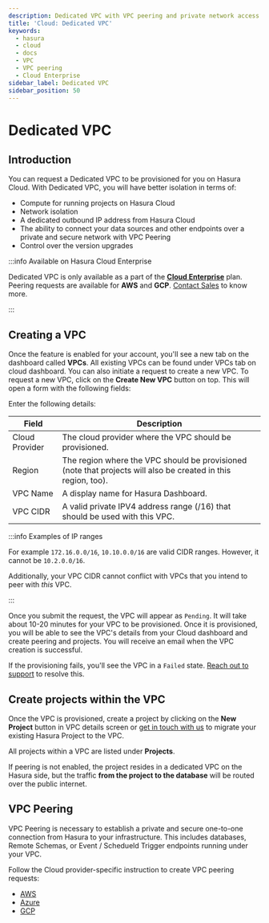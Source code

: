 ```yaml
---
description: Dedicated VPC with VPC peering and private network access
title: 'Cloud: Dedicated VPC'
keywords:
  - hasura
  - cloud
  - docs
  - VPC
  - VPC peering
  - Cloud Enterprise
sidebar_label: Dedicated VPC
sidebar_position: 50
---
```



# Dedicated VPC

<ProductBadge ee />

## Introduction

You can request a Dedicated VPC to be provisioned for you on Hasura Cloud. With Dedicated VPC, you will have better isolation in terms of:
- Compute for running projects on Hasura Cloud
- Network isolation
- A dedicated outbound IP address from Hasura Cloud
- The ability to connect your data sources and other endpoints over a private and secure network with VPC Peering
- Control over the version upgrades

<Thumbnail src="/img/deployment/dedicated-vpc/vpc-architecture.png" alt="VPC Architecture" width="1000px" />

:::info Available on Hasura Cloud Enterprise

Dedicated VPC is only available as a part of the **[Cloud Enterprise](/hasura-cloud/overview.mdx/#cloud-enterprise)**
plan. Peering requests are available for **AWS** and **GCP**. [Contact Sales](https://hasura.io/contact-us/) to know
more.

:::

## Creating a VPC

Once the feature is enabled for your account, you'll see a new tab on the dashboard called **VPCs**. All existing VPCs
can be found under VPCs tab on cloud dashboard. You can also initiate a request to create a new VPC. To request a new VPC, click on the **Create New
VPC** button on top. This will open a form with the following fields:

<Thumbnail src="/img/deployment/dedicated-vpc/view-vpc-list.png" alt="VPC list" width="1146px" />

Enter the following details:

| Field          | Description                                                                                                   |
| -------------- | ------------------------------------------------------------------------------------------------------------- |
| Cloud Provider | The cloud provider where the VPC should be provisioned.                                                       |
| Region         | The region where the VPC should be provisioned (note that projects will also be created in this region, too). |
| VPC Name       | A display name for Hasura Dashboard.                                                                          |
| VPC CIDR       | A valid private IPV4 address range (/16) that should be used with this VPC.                                   |

:::info Examples of IP ranges

For example `172.16.0.0/16`, `10.10.0.0/16` are valid CIDR ranges. However, it cannot be `10.2.0.0/16`.

Additionally, your VPC CIDR cannot conflict with VPCs that you intend to peer with _this_ VPC.

:::

Once you submit the request, the VPC will appear as `Pending`. It will take about 10-20 minutes for your VPC to be
provisioned. Once it is provisioned, you will be able to see the VPC's details from your Cloud dashboard and create
peering and projects. You will receive an email when the VPC creation is successful.

If the provisioning fails, you'll see the VPC in a `Failed` state. [Reach out to support](https://hasura.io/help/) to
resolve this.

## Create projects within the VPC

Once the VPC is provisioned, create a project by clicking on the **New Project** button in VPC details screen or
[get in touch with us](https://hasura.io/help/) to migrate your existing Hasura Project to the VPC.

<Thumbnail src="/img/deployment/dedicated-vpc/create-vpc-projects.png" alt="Create VPC Project" width="500px" />

All projects within a VPC are listed under **Projects**.

<Thumbnail src="/img/deployment/dedicated-vpc/vpc-projects-list.png" alt="VPC Projects List" width="900px" />

If peering is not enabled, the project resides in a dedicated VPC on the Hasura side, but the traffic **from the project to the database** will be routed over the public internet.

## VPC Peering

VPC Peering is necessary to establish a private and secure one-to-one connection from Hasura to your infrastructure. This includes databases, Remote Schemas, or Event / Schedueld Trigger endpoints running under your VPC.

Follow the Cloud provider-specific instruction to create VPC peering requests:
- [AWS](/hasura-cloud/dedicated-vpc/aws-network-peering.mdx)
- [Azure](/hasura-cloud/dedicated-vpc/azure-network-peering.mdx)
- [GCP](/hasura-cloud/dedicated-vpc/gcp-network-peering.mdx)
